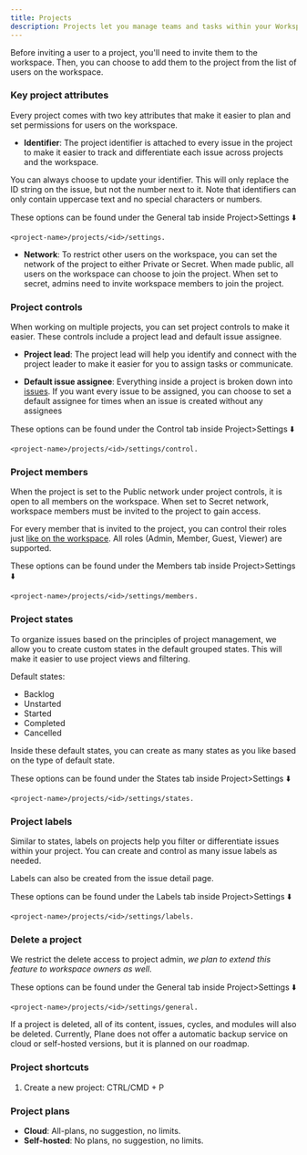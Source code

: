 ```yaml
---
title: Projects
description: Projects let you manage teams and tasks within your Workspace. After creating your [Workspace](/core-concepts/workspaces), you will need to create a new project.
---
```

<Tip>Before inviting a user to a project, you'll need to invite them to the workspace. Then, you can choose to add them to the project from the list of users on the workspace.</Tip>

### Key project attributes

Every project comes with two key attributes that make it easier to plan and set permissions for users on the workspace.

*   **Identifier**: The project identifier is attached to every issue in the project to make it easier to track and differentiate each issue across projects and the workspace.

<Tip>You can always choose to update your identifier. This will only replace the ID string on the issue, but not the number next to it. Note that identifiers can only contain uppercase text and no special characters or numbers.</Tip>

These options can be found under the General tab inside Project>Settings ⬇️

`<project-name>/projects/<id>/settings.`

*   **Network**: To restrict other users on the workspace, you can set the network of the project to either Private or Secret. When made public, all users on the workspace can choose to join the project. When set to secret, admins need to invite workspace members to join the project.

### Project controls

When working on multiple projects, you can set project controls to make it easier. These controls include a project lead and default issue assignee.

*   **Project lead**: The project lead will help you identify and connect with the project leader to make it easier for you to assign tasks or communicate.
    
*   **Default issue assignee**: Everything inside a project is broken down into [issues](/core-concepts/issues). If you want every issue to be assigned, you can choose to set a default assignee for times when an issue is created without any assignees
    

These options can be found under the Control tab inside Project>Settings ⬇️

`<project-name>/projects/<id>/settings/control.`

### Project members

When the project is set to the Public network under project controls, it is open to all members on the workspace. When set to Secret network, workspace members must be invited to the project to gain access.

For every member that is invited to the project, you can control their roles just [like on the workspace](/core-concepts/workspaces/#workspace-roles). All roles (Admin, Member, Guest, Viewer) are supported.

These options can be found under the Members tab inside Project>Settings ⬇️

`<project-name>/projects/<id>/settings/members.`

### Project states

To organize issues based on the principles of project management, we allow you to create custom states in the default grouped states. This will make it easier to use project views and filtering.

Default states:

*   Backlog
*   Unstarted
*   Started
*   Completed
*   Cancelled

Inside these default states, you can create as many states as you like based on the type of default state.

These options can be found under the States tab inside Project>Settings ⬇️

`<project-name>/projects/<id>/settings/states.`

### Project labels

Similar to states, labels on projects help you filter or differentiate issues within your project. You can create and control as many issue labels as needed.

<Tip>Labels can also be created from the issue detail page.</Tip>

These options can be found under the Labels tab inside Project>Settings ⬇️

`<project-name>/projects/<id>/settings/labels.`

### Delete a project

We restrict the delete access to project admin, _we plan to extend this feature to workspace owners as well_.

These options can be found under the General tab inside Project>Settings ⬇️

`<project-name>/projects/<id>/settings/general.`

<Tip>If a project is deleted, all of its content, issues, cycles, and modules will also be deleted. Currently, Plane does not offer a automatic backup service on cloud or self-hosted versions, but it is planned on our roadmap.</Tip>

### Project shortcuts

1.  Create a new project: CTRL/CMD + P

### Project plans

*   **Cloud**: All-plans, no suggestion, no limits.
*   **Self-hosted**: No plans, no suggestion, no limits.